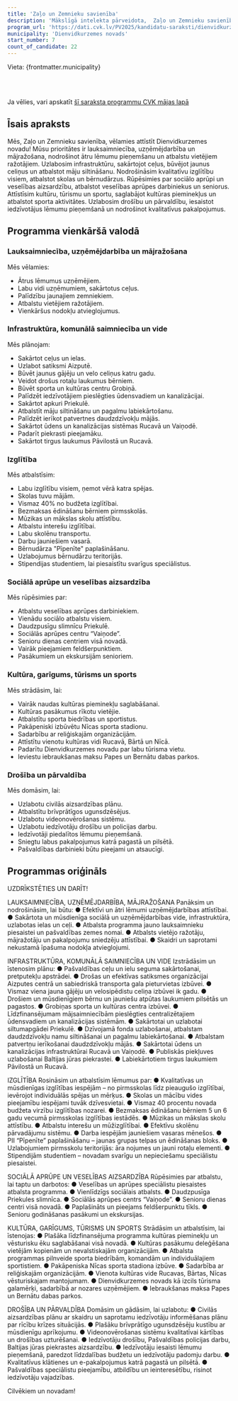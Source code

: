 ```yaml
---
title: 'Zaļo un Zemnieku savienība'
description: 'Mākslīgā intelekta pārveidota,  Zaļo un Zemnieku savienība - Dienvidkurzemes novads programma vienkāršā valodā'
program_url: 'https://dati.cvk.lv/PV2025/kandidatu-saraksti/dienvidkurzemes-novads/zalo-un-zemnieku-savieniba'
municipality: 'Dienvidkurzemes novads'
start_number: 7
count_of_candidate: 22
---
```



Vieta: {frontmatter.municipality}<br/>

<Badge text="Lauksaimniecības atbalsts" variant="note" size="small" /> <Badge text="Infrastruktūras attīstība" variant="note" size="small" /> <Badge text="Kvalitatīva izglītība" variant="note" size="small" /> <Badge text="Sociālā aprūpe un veselība" variant="note" size="small" /> <Badge text="Drošība un pārvaldība" variant="note" size="small" />

<br/><br/> 

<Card title='Šis ir mākslīga intelekta ģenerēts apraksts' icon='starlight'>
    Ja vēlies, vari apskatīt <a href={frontmatter.program_url} target='_blank'>šī saraksta programmu CVK mājas lapā</a>
    </Card>

## Īsais apraksts

Mēs, Zaļo un Zemnieku savienība, vēlamies attīstīt Dienvidkurzemes novadu! Mūsu prioritātes ir lauksaimniecība, uzņēmējdarbība un mājražošana, nodrošinot ātru lēmumu pieņemšanu un atbalstu vietējiem ražotājiem. Uzlabosim infrastruktūru, sakārtojot ceļus, būvējot jaunus celiņus un atbalstot māju siltināšanu. Nodrošināsim kvalitatīvu izglītību visiem, atbalstot skolas un bērnudārzus. Rūpēsimies par sociālo aprūpi un veselības aizsardzību, atbalstot veselības aprūpes darbiniekus un seniorus. Attīstīsim kultūru, tūrismu un sportu, saglabājot kultūras pieminekļus un atbalstot sporta aktivitātes. Uzlabosim drošību un pārvaldību, iesaistot iedzīvotājus lēmumu pieņemšanā un nodrošinot kvalitatīvus pakalpojumus.

## Programma vienkāršā valodā

### Lauksaimniecība, uzņēmējdarbība un mājražošana

Mēs vēlamies:
*   Ātrus lēmumus uzņēmējiem.
*   Labu vidi uzņēmumiem, sakārtotus ceļus.
*   Palīdzību jaunajiem zemniekiem.
*   Atbalstu vietējiem ražotājiem.
*   Vienkāršus nodokļu atvieglojumus.

### Infrastruktūra, komunālā saimniecība un vide

Mēs plānojam:
*   Sakārtot ceļus un ielas.
*   Uzlabot satiksmi Aizputē.
*   Būvēt jaunus gājēju un velo celiņus katru gadu.
*   Veidot drošus rotaļu laukumus bērniem.
*   Būvēt sporta un kultūras centru Grobiņā.
*   Palīdzēt iedzīvotājiem pieslēgties ūdensvadiem un kanalizācijai.
*   Sakārtot apkuri Priekulē.
*   Atbalstīt māju siltināšanu un pagalmu labiekārtošanu.
*   Palīdzēt ierīkot patvertnes daudzdzīvokļu mājās.
*   Sakārtot ūdens un kanalizācijas sistēmas Rucavā un Vaiņodē.
*   Padarīt piekrasti pieejamāku.
*   Sakārtot tirgus laukumus Pāvilostā un Rucavā.

### Izglītība

Mēs atbalstīsim:
*   Labu izglītību visiem, ņemot vērā katra spējas.
*   Skolas tuvu mājām.
*   Vismaz 40% no budžeta izglītībai.
*   Bezmaksas ēdināšanu bērniem pirmsskolās.
*   Mūzikas un mākslas skolu attīstību.
*   Atbalstu interešu izglītībai.
*   Labu skolēnu transportu.
*   Darbu jauniešiem vasarā.
*   Bērnudārza "Pīpenīte" paplašināšanu.
*   Uzlabojumus bērnudārzu teritorijās.
*   Stipendijas studentiem, lai piesaistītu svarīgus speciālistus.

### Sociālā aprūpe un veselības aizsardzība

Mēs rūpēsimies par:
*   Atbalstu veselības aprūpes darbiniekiem.
*   Vienādu sociālo atbalstu visiem.
*   Daudzpusīgu slimnīcu Priekulē.
*   Sociālās aprūpes centru “Vaiņode”.
*   Senioru dienas centriem visā novadā.
*   Vairāk pieejamiem feldšerpunktiem.
*   Pasākumiem un ekskursijām senioriem.

### Kultūra, garīgums, tūrisms un sports

Mēs strādāsim, lai:
*   Vairāk naudas kultūras pieminekļu saglabāšanai.
*   Kultūras pasākumus rīkotu vietējie.
*   Atbalstītu sporta biedrības un sportistus.
*   Pakāpeniski izbūvētu Nīcas sporta stadionu.
*   Sadarbību ar reliģiskajām organizācijām.
*   Attīstītu vienotu kultūras vidi Rucavā, Bārtā un Nīcā.
*   Padarītu Dienvidkurzemes novadu par labu tūrisma vietu.
*   Ieviestu iebraukšanas maksu Papes un Bernātu dabas parkos.

### Drošība un pārvaldība

Mēs domāsim, lai:
*   Uzlabotu civilās aizsardzības plānu.
*   Atbalstītu brīvprātīgos ugunsdzēsējus.
*   Uzlabotu videonovērošanas sistēmu.
*   Uzlabotu iedzīvotāju drošību un policijas darbu.
*   Iedzīvotāji piedalītos lēmumu pieņemšanā.
*   Sniegtu labus pakalpojumus katrā pagastā un pilsētā.
*   Pašvaldības darbinieki būtu pieejami un atsaucīgi.

## Programmas oriģināls

UZDRĪKSTĒTIES UN DARĪT!

LAUKSAIMNIECĪBA, UZŅĒMĒJDARBĪBA, MĀJRAŽOŠANA
Panāksim un nodrošināsim, lai būtu:
● Efektīvi un ātri lēmumi uzņēmējdarbības attīstībai.
● Sakārtota un mūsdienīga sociālā un uzņēmējdarbības vide, infrastruktūra, uzlabotas ielas un ceļi.
● Atbalsta programma jauno lauksaimnieku piesaistei un pašvaldības zemes nomai.
● Atbalsts vietējo ražotāju, mājražotāju un pakalpojumu sniedzēju attīstībai.
● Skaidri un saprotami nekustamā īpašuma nodokļa atvieglojumi.

INFRASTRUKTŪRA, KOMUNĀLĀ SAIMNIECĪBA UN VIDE
Izstrādāsim un īstenosim plānu:
● Pašvaldības ceļu un ielu seguma sakārtošanai, pretputekļu apstrādei.
● Drošas un efektīvas satiksmes organizācijai Aizputes centrā un sabiedriskā transporta gala pieturvietas izbūvei.
● Vismaz viena jauna gājēju un velosipēdistu celiņa izbūvei ik gadu.
● Drošiem un mūsdienīgiem bērnu un jauniešu atpūtas laukumiem pilsētās un pagastos.
● Grobiņas sporta un kultūras centra izbūvei.
● Līdzfinansējumam mājsaimniecībām pieslēgties centralizētajiem ūdensvadiem un kanalizācijas sistēmām.
● Sakārtotai un uzlabotai siltumapgādei Priekulē.
● Dzīvojamā fonda uzlabošanai, atbalstam daudzdzīvokļu namu siltināšanai un pagalmu labiekārtošanai.
● Atbalstam patvertņu ierīkošanai daudzdzīvokļu mājās.
● Sakārtotai ūdens un kanalizācijas infrastruktūrai Rucavā un Vaiņodē.
● Publiskās piekļuves uzlabošanai Baltijas jūras piekrastei.
● Labiekārtotiem tirgus laukumiem Pāvilostā un Rucavā.

IZGLĪTĪBA
Rosināsim un atbalstīsim lēmumus par:
● Kvalitatīvas un mūsdienīgas izglītības iespējām – no pirmsskolas līdz pieaugušo izglītībai, ievērojot individuālās spējas un mērķus.
● Skolas un mācību vides pieejamību iespējami tuvāk dzīvesvietai.
● Vismaz 40 procentu novada budžeta virzību izglītības nozarei.
● Bezmaksas ēdināšanu bērniem 5 un 6 gadu vecumā pirmsskolas izglītības iestādēs.
● Mūzikas un mākslas skolu attīstību.
● Atbalstu interešu un mūžizglītībai.
● Efektīvu skolēnu pārvadājumu sistēmu.
● Darba iespējām jauniešiem vasaras mēnešos.
● PII “Pīpenīte” paplašināšanu – jaunas grupas telpas un ēdināšanas bloks.
● Uzlabojumiem pirmsskolu teritorijās: āra nojumes un jauni rotaļu elementi.
● Stipendijām studentiem – novadam svarīgu un nepieciešamu speciālistu piesaistei.

SOCIĀLĀ APRŪPE UN VESELĪBAS AIZSARDZĪBA
Rūpēsimies par atbalstu, lai taptu un darbotos:
● Veselības un aprūpes speciālistu piesaistes atbalsta programma.
● Vienlīdzīgs sociālais atbalsts.
● Daudzpusīga Priekules slimnīca.
● Sociālās aprūpes centrs “Vaiņode”.
● Senioru dienas centri visā novadā.
● Paplašināts un pieejams feldšerpunktu tīkls.
● Senioru godināšanas pasākumi un ekskursijas.

KULTŪRA, GARĪGUMS, TŪRISMS UN SPORTS
Strādāsim un atbalstīsim, lai īstenojas:
● Plašāka līdzfinansējuma programma kultūras pieminekļu un vēsturisku ēku saglabāšanai visā novadā.
● Kultūras pasākumu deleģēšana vietējām kopienām un nevalstiskajām organizācijām.
● Atbalsta programmas pilnveide sporta biedrībām, komandām un individuālajiem sportistiem.
● Pakāpeniska Nīcas sporta stadiona izbūve.
● Sadarbība ar reliģiskajām organizācijām.
● Vienota kultūras vide Rucavas, Bārtas, Nīcas vēsturiskajam mantojumam.
● Dienvidkurzemes novads kā izcils tūrisma galamērķi, sadarbībā ar nozares uzņēmējiem.
● Iebraukšanas maksa Papes un Bernātu dabas parkos.

DROŠĪBA UN PĀRVALDĪBA
Domāsim un gādāsim, lai uzlabotu:
● Civilās aizsardzības plānu ar skaidru un saprotamu iedzīvotāju informēšanas plānu par rīcību krīzes situācijās.
● Plašāku brīvprātīgo ugunsdzēsēju kustību ar mūsdienīgu aprīkojumu.
● Videonovērošanas sistēmu kvalitatīvai kārtības un drošības uzturēšanai.
● Iedzīvotāju drošību, Pašvaldības policijas darbu, Baltijas jūras piekrastes aizsardzību.
● Iedzīvotāju iesaisti lēmumu pieņemšanā, paredzot līdzdalības budžetu un iedzīvotāju padomju darbu.
● Kvalitatīvus klātienes un e-pakalpojumus katrā pagastā un pilsētā.
● Pašvaldības speciālistu pieejamību, atbildību un ieinteresētību, risinot iedzīvotāju vajadzības.

Cilvēkiem un novadam!
